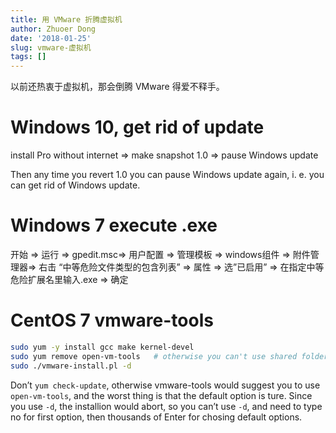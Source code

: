 ```yaml
---
title: 用 VMware 折腾虚拟机
author: Zhuoer Dong
date: '2018-01-25'
slug: vmware-虚拟机
tags: []
---
```


以前还热衷于虚拟机，那会倒腾 VMware 得爱不释手。


# Windows 10, get rid of update

install Pro without internet => make snapshot 1.0 => pause Windows update  

Then any time you revert 1.0 you can pause Windows update again, i. e. you can get rid of Windows update.



# Windows 7 execute .exe
  
开始 => 运行 => gpedit.msc=> 用户配置 => 管理模板 => windows组件 => 附件管理器=> 右击 "中等危险文件类型的包含列表" => 属性 => 选"已启用" => 在指定中等危险扩展名里输入.exe => 确定
  


# CentOS 7 vmware-tools

```bash
sudo yum -y install gcc make kernel-devel
sudo yum remove open-vm-tools   # otherwise you can't use shared folder
sudo ./vmware-install.pl -d          
```

Don't `yum check-update`, otherwise vmware-tools would suggest you to use `open-vm-tools`, and the worst thing is that the default option is ture. Since you use `-d`, the installion would abort, so you can't use `-d`, and need to type no for first option, then thousands of Enter for chosing default options.


